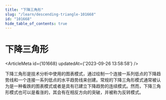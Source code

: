 ```yaml
---
title: "下降三角形"
slug: "/learn/descending-triangle-101668"
id: "101668"
hide_table_of_contents: true
---
```



# 下降三角形

<ArticleMeta id={101668} updatedAt={'2023-09-26 13:58:58'} />
<div className='border-solid border-b border-t-0 my-4 border-[var(--ifm-color-gray-300)]' />

下降三角形是技术分析中使用的图表模式，通过绘制一个连接一系列低点的下降趋势线和一个连接一系列低点的水平趋势线来创建。常规的下降三角形模式通常被认为是一种看跌的图表模式或者是具有已建立下降趋势的连续模式。然而，下降三角形模式也可以是看涨的，其会有在相反方向的突破，并被称为反转模式。
